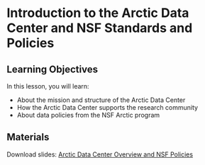 # Introduction to the Arctic Data Center and NSF Standards and Policies

## Learning Objectives

In this lesson, you will learn:

- About the mission and structure of the Arctic Data Center
- How the Arctic Data Center supports the research community
- About data policies from the NSF Arctic program

## Materials

Download slides: [Arctic Data Center Overview and NSF Policies](files/October-2019-ADC-Data-Science-Training_Intro_Policies.pdf)
